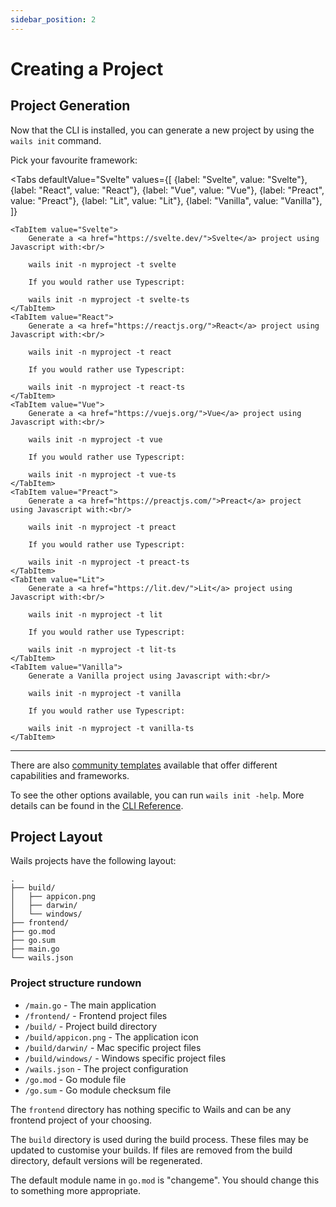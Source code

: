 ```yaml
---
sidebar_position: 2
---
```


# Creating a Project

## Project Generation

Now that the CLI is installed, you can generate a new project by using the `wails init` command.

Pick your favourite framework:






<Tabs
    defaultValue="Svelte"
    values={[
        {label: "Svelte", value: "Svelte"},
        {label: "React", value: "React"},
        {label: "Vue", value: "Vue"},
        {label: "Preact", value: "Preact"},
        {label: "Lit", value: "Lit"},
        {label: "Vanilla", value: "Vanilla"},
    ]}
>
    <TabItem value="Svelte">
        Generate a <a href="https://svelte.dev/">Svelte</a> project using Javascript with:<br/>

        wails init -n myproject -t svelte

        If you would rather use Typescript:

        wails init -n myproject -t svelte-ts
    </TabItem>
    <TabItem value="React">
        Generate a <a href="https://reactjs.org/">React</a> project using Javascript with:<br/>

        wails init -n myproject -t react

        If you would rather use Typescript:

        wails init -n myproject -t react-ts
    </TabItem>
    <TabItem value="Vue">
        Generate a <a href="https://vuejs.org/">Vue</a> project using Javascript with:<br/>

        wails init -n myproject -t vue

        If you would rather use Typescript:

        wails init -n myproject -t vue-ts
    </TabItem>
    <TabItem value="Preact">
        Generate a <a href="https://preactjs.com/">Preact</a> project using Javascript with:<br/>

        wails init -n myproject -t preact

        If you would rather use Typescript:

        wails init -n myproject -t preact-ts
    </TabItem>
    <TabItem value="Lit">
        Generate a <a href="https://lit.dev/">Lit</a> project using Javascript with:<br/>

        wails init -n myproject -t lit

        If you would rather use Typescript:

        wails init -n myproject -t lit-ts
    </TabItem>
    <TabItem value="Vanilla">
        Generate a Vanilla project using Javascript with:<br/>

        wails init -n myproject -t vanilla

        If you would rather use Typescript:

        wails init -n myproject -t vanilla-ts
    </TabItem>
</Tabs>

<hr/>

There are also [community templates](../community/templates.mdx) available that offer different capabilities and frameworks.

To see the other options available, you can run `wails init -help`.
More details can be found in the [CLI Reference](../reference/cli.mdx#init).

## Project Layout

Wails projects have the following layout:

```
.
├── build/
│   ├── appicon.png
│   ├── darwin/
│   └── windows/
├── frontend/
├── go.mod
├── go.sum
├── main.go
└── wails.json
```

### Project structure rundown

- `/main.go` - The main application
- `/frontend/` - Frontend project files
- `/build/` - Project build directory
- `/build/appicon.png` - The application icon
- `/build/darwin/` - Mac specific project files
- `/build/windows/` - Windows specific project files
- `/wails.json` - The project configuration
- `/go.mod` - Go module file
- `/go.sum` - Go module checksum file

The `frontend` directory has nothing specific to Wails and can be any frontend project of your choosing.

The `build` directory is used during the build process. These files may be updated to customise your builds. If
files are removed from the build directory, default versions will be regenerated.

The default module name in `go.mod` is "changeme". You should change this to something more appropriate.

